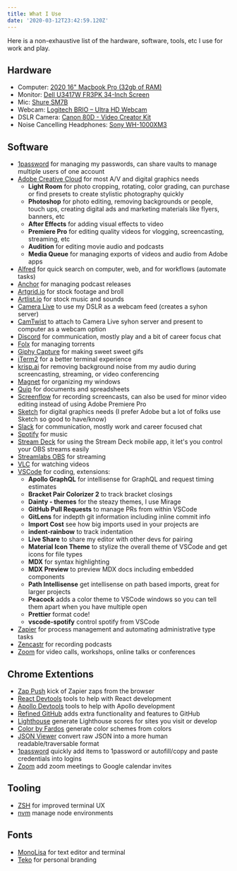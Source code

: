 ```yaml
---
title: What I Use
date: '2020-03-12T23:42:59.120Z'
---
```


Here is a non-exhaustive list of the hardware, software, tools, etc I use for work and play.

## Hardware

- Computer: [2020 16" Macbook Pro (32gb of RAM)](https://www.apple.com/macbook-pro/)
- Monitor: [Dell U3417W FR3PK 34-Inch Screen](https://www.amazon.com/gp/product/B01IOO4TIM/)
- Mic: [Shure SM7B](https://www.shure.com/en-US/products/microphones/sm7b)
- Webcam: [Logitech BRIO – Ultra HD Webcam](https://www.amazon.com/gp/product/B01N5UOYC4/)
- DSLR Camera: [Canon 80D - Video Creator Kit](https://www.bhphotovideo.com/c/product/1261371-REG/canon_1263c103_eos_80d_dslr_camera.html)
- Noise Cancelling Headphones: [Sony WH-1000XM3](https://www.sony.com/electronics/headband-headphones/wh-1000xm3)

## Software

- [1password](https://1password.com/) for managing my passwords, can share vaults to manage multiple users of one account
- [Adobe Creative Cloud](https://www.adobe.com/creativecloud.html) for most A/V and digital graphics needs
  - **Light Room** for photo cropping, rotating, color grading, can purchase or find presets to create stylistic photography quickly
  - **Photoshop** for photo editing, removing backgrounds or people, touch ups, creating digital ads and marketing materials like flyers, banners, etc
  - **After Effects** for adding visual effects to video
  - **Premiere Pro** for editing quality videos for vlogging, screencasting, streaming, etc
  - **Audition** for editing movie audio and podcasts
  - **Media Queue** for managing exports of videos and audio from Adobe apps
- [Alfred](https://www.alfredapp.com/) for quick search on computer, web, and for workflows (automate tasks)
- [Anchor](https://anchor.fm/) for managing podcast releases
- [Artgrid.io](https://artgrid.io) for stock footage and broll
- [Artlist.io](https://artlist.io) for stock music and sounds
- [Camera Live](https://github.com/v002/v002-Camera-Live) to use my DSLR as a webcam feed (creates a syhon server)
- [CamTwist](http://camtwiststudio.com/) to attach to Camera Live syhon server and present to computer as a webcam option
- [Discord](https://discordapp.com/) for communication, mostly play and a bit of career focus chat
- [Folx](https://mac.eltima.com/download-manager.html) for managing torrents
- [Giphy Capture](https://giphy.com/apps/giphycapture) for making sweet sweet gifs
- [iTerm2](https://www.iterm2.com/) for a better terminal experience
- [krisp.ai](https://krisp.ai) for removing background noise from my audio during screencasting, streaming, or video conferencing
- [Magnet](https://magnet.crowdcafe.com/) for organizing my windows
- [Quip](https://quip.com/) for documents and spreadsheets
- [Screenflow](https://www.telestream.net/screenflow/) for recording screencasts, can also be used for minor video editing instead of using Adobe Premiere Pro
- [Sketch](https://www.sketch.com/) for digital graphics needs (I prefer Adobe but a lot of folks use Sketch so good to have/know)
- [Slack](https://slack.com) for communication, mostly work and career focused chat
- [Spotify](https://spotify.com) for music
- [Stream Deck](https://www.elgato.com/en/gaming/downloads) for using the Stream Deck mobile app, it let's you control your OBS streams easily
- [Streamlabs OBS](https://streamlabs.com/) for streaming
- [VLC](https://www.videolan.org/vlc/index.html) for watching videos
- [VSCode](https://code.visualstudio.com/) for coding, extensions:
  - **Apollo GraphQL** for intellisense for GraphQL and request timing estimates
  - **Bracket Pair Colorizer 2** to track bracket closings
  - **Dainty - themes** for the steazy themes, I use Mirage
  - **GitHub Pull Requests** to manage PRs from within VSCode
  - **GitLens** for indepth git information including inline commit info
  - **Import Cost** see how big imports used in your projects are
  - **indent-rainbow** to track indentation
  - **Live Share** to share my editor with other devs for pairing
  - **Material Icon Theme** to stylize the overall theme of VSCode and get icons for file types
  - **MDX** for syntax highlighting
  - **MDX Preview** to preview MDX docs including embedded components
  - **Path Intellisense** get intellisense on path based imports, great for larger projects
  - **Peacock** adds a color theme to VSCode windows so you can tell them apart when you have multiple open
  - **Prettier** format code!
  - **vscode-spotify** control spotify from VSCode
- [Zapier](https://zapier.com) for process management and automating administrative type tasks
- [Zencastr](https://zencastr.com/) for recording podcasts
- [Zoom](https://zoom.us/) for video calls, workshops, online talks or conferences

## Chrome Extentions

- [Zap Push](https://chrome.google.com/webstore/detail/zapier/ngghlnfmdgnpegcmbpgehkbhkhkbkjpj?hl=en) kick of Zapier zaps from the browser
- [React Devtools](https://chrome.google.com/webstore/detail/react-developer-tools/fmkadmapgofadopljbjfkapdkoienihi?hl=en) tools to help with React development
- [Apollo Devtools](https://chrome.google.com/webstore/detail/apollo-client-developer-t/jdkknkkbebbapilgoeccciglkfbmbnfm?hl=en-US) tools to help with Apollo development
- [Refined GitHub](https://chrome.google.com/webstore/detail/refined-github/hlepfoohegkhhmjieoechaddaejaokhf?hl=en) adds extra functionality and features to GitHub
- [Lighthouse](https://chrome.google.com/webstore/detail/lighthouse/blipmdconlkpinefehnmjammfjpmpbjk?hl=en) generate Lighthouse scores for sites you visit or develop
- [Color by Fardos](https://chrome.google.com/webstore/detail/color-by-fardos/iibpgpkhpfggipbacjfeijkloidhmiei?hl=en-US) generate color schemes from colors
- [JSON Viewer](https://chrome.google.com/webstore/detail/json-viewer/gbmdgpbipfallnflgajpaliibnhdgobh?hl=en-US) convert raw JSON into a more human readable/traversable format
- [1password](https://chrome.google.com/webstore/detail/1password-extension-deskt/aomjjhallfgjeglblehebfpbcfeobpgk?hl=en) quickly add items to 1password or autofill/copy and paste credentials into logins
- [Zoom](https://chrome.google.com/webstore/detail/zoom-scheduler/kgjfgplpablkjnlkjmjdecgdpfankdle?hl=en-US) add zoom meetings to Google calendar invites

## Tooling

- [ZSH](https://ohmyz.sh/) for improved terminal UX
- [nvm](https://github.com/nvm-sh/nvm) manage node environments

## Fonts

- [MonoLisa](https://monolisa.dev/) for text editor and terminal
- [Teko](https://fonts.google.com/specimen/Teko) for personal branding
